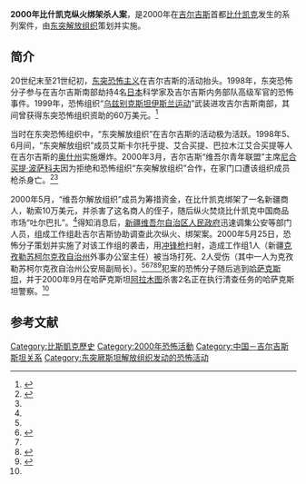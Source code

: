 '''2000年比什凯克纵火绑架杀人案'''，是2000年在[[吉尔吉斯斯坦|吉尔吉斯]]首都[[比什凯克|比什凯克]]发生的系列案件，由[[东突厥斯坦解放组织|东突解放组织]]策划并实施。

==简介==
20世纪末至21世纪初，[[东突|东突]][[恐怖主义|恐怖主义]]在吉尔吉斯的活动抬头。1998年，东突恐怖分子参与在吉尔吉斯南部劫持4名[[日本|日本]]科学家及吉尔吉斯内务部队高级军官的恐怖事件。1999年，恐怖组织“[[乌兹别克斯坦伊斯兰运动|乌兹别克斯坦伊斯兰运动]]”武装进攻吉尔吉斯南部，其间曾获得东突恐怖组织资助的60万美元。<ref name=ifeng>{{Cite web |url=http://news.ifeng.com/world/special/jibiwuzhuang/content-5/detail_2014_01/24/33315649_0.shtml |title=三大“东突”组织同样追求分裂目标 均具暴力色彩，凤凰网，2014-01-24 |accessdate=2016-09-05 |archive-date=2016-09-15 |archive-url=https://web.archive.org/web/20160915082951/http://news.ifeng.com/world/special/jibiwuzhuang/content-5/detail_2014_01/24/33315649_0.shtml |dead-url=no }}</ref>

当时在东突恐怖组织中，“东突解放组织”在吉尔吉斯的活动极为活跃。1998年5、6月间，“东突解放组织”成员艾斯卡尔托乎提、艾合买提、巴拉木江艾合买提等人在吉尔吉斯的[[奥什州|奥什州]]实施爆炸。2000年3月，吉尔吉斯“维吾尔青年联盟”主席[[尼合买提·波萨科夫|尼合买提·波萨科夫]]因为拒绝和恐怖组织“东突解放组织”合作，在家门口遭该组织成员枪杀身亡。<ref name=sina>{{Cite web |url=http://news.sina.com.cn/c/2002-01-21/451232.html |title=国务院新闻办披露"东突"制造的恐怖事件，新浪，2002-01-21 |accessdate=2016-09-05 |archive-date=2016-09-16 |archive-url=https://web.archive.org/web/20160916153323/http://news.sina.com.cn/c/2002-01-21/451232.html |dead-url=no }}</ref><ref name=zuixing/>

2000年5月，“维吾尔解放组织”成员为筹措资金，在比什凯克绑架了一名新疆商人，勒索10万美元，并杀害了这名商人的侄子，随后纵火焚烧比什凯克中国商品市场“吐尔巴扎”。<ref name=sina/>得知消息后，[[新疆维吾尔自治区人民政府|新疆维吾尔自治区人民政府]]迅速调集公安等部门人员，组成工作组赴吉尔吉斯协助调查此次纵火、绑架案。2000年5月25日，恐怖分子策划并实施了对该工作组的袭击，用[[冲锋枪|冲锋枪]]扫射，造成工作组1人（新疆[[克孜勒苏柯尔克孜自治州|克孜勒苏柯尔克孜自治州]]外事办公室主任）被当场打死、2人受伤（其中一人为克孜勒苏柯尔克孜自治州公安局副局长）。<ref name=sina/><ref>{{cite web|title=中国驻吉大使馆爆炸案的头号嫌犯：突厥斯坦伊斯兰党(TIP)|url=http://www.21ccom.net/html/2016/qqgc_0831/7272.html?_t=t|date=2016-08-31|publisher=[[共识网|共识网]]|archiveurl=https://web.archive.org/web/20160924073731/http://www.21ccom.net/html/2016/qqgc_0831/7272.html?_t=t|archivedate=2016-09-24|deadurl=yes|accessdate=2016-09-05}}</ref><ref name=ifeng/><ref name=tkp>{{Cite web |url=http://news.takungpao.com/history/redu/2014-01/2239199.html |title=四大"东突"恐怖组织档案:人物 活动 资金，大公网，2014-01-24 |accessdate=2016-09-05 |archive-date=2016-09-18 |archive-url=https://web.archive.org/web/20160918080913/http://news.takungpao.com/history/redu/2014-01/2239199.html |dead-url=no }}</ref><ref name=zuixing>{{Cite web |url=http://www.shcdf.org/epublish/gb/paper532/33/class053200002/hwz1363724.htm |title="东突"组织及人员罪行累累，东方网，于2016-09-05查阅 |accessdate=2016-09-05 |archive-date=2016-09-18 |archive-url=https://web.archive.org/web/20160918000848/http://www.shcdf.org/epublish/gb/paper532/33/class053200002/hwz1363724.htm |dead-url=no }}</ref>犯案的恐怖分子随后逃到[[哈萨克斯坦|哈萨克斯坦]]，并于2000年9月在哈萨克斯坦[[阿拉木图|阿拉木图]]杀害2名正在执行清查任务的哈萨克斯坦警察。<ref name=sina/>

==参考文献==
{{reflist}}

{{新疆维吾尔自治区暴力恐怖活动和反恐行动|江}}
[[Category:比斯凱克歷史|Category:比斯凱克歷史]]
[[Category:2000年恐怖活動|Category:2000年恐怖活動]]
[[Category:中国－吉尔吉斯斯坦关系|Category:中国－吉尔吉斯斯坦关系]]
[[Category:东突厥斯坦解放组织发动的恐怖活动|Category:东突厥斯坦解放组织发动的恐怖活动]]